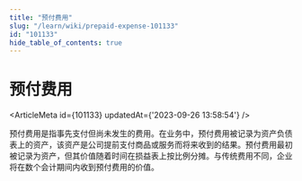 ```yaml
---
title: "预付费用"
slug: "/learn/wiki/prepaid-expense-101133"
id: "101133"
hide_table_of_contents: true
---
```



# 预付费用

<ArticleMeta id={101133} updatedAt={'2023-09-26 13:58:54'} />
<div className='border-solid border-b border-t-0 my-4 border-[var(--ifm-color-gray-300)]' />

预付费用是指事先支付但尚未发生的费用。在业务中，预付费用被记录为资产负债表上的资产，该资产是公司提前支付商品或服务而将来收到的结果。预付费用最初被记录为资产，但其价值随着时间在损益表上按比例分摊。与传统费用不同，企业将在数个会计期间内收到预付费用的价值。
